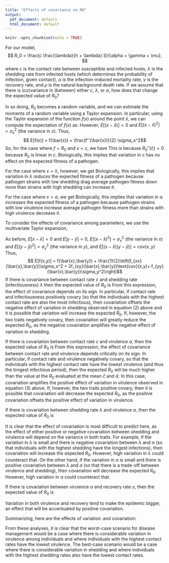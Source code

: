 ```yaml
---
title: "Effects of covariance on R0"
output:
  pdf_document: default
  html_document: default
---
```


```r
knitr::opts_chunk$set(echo = TRUE)
```

For our model, 
$$ R_0 = \frac{c \frac{\lambda}{h + \lambda} S}{\alpha + \gamma + \mu}, $$
where $c$ is the contact rate between susceptible and infected hosts, $\lambda$ is the shedding rate from infected hosts (which determines the probability of infection, given contact), $\alpha$ is the infection-induced mortality rate, $\gamma$ is the recovery rate, and $\mu$ is the natural background death rate.
If we assume that there is (co)variance in (between) either $c$, $\lambda$, or $\alpha$, how does that change the expected value of $R_0$?

In so doing, $R_0$ becomes a random variable, and we can estimate the moments of a random variable using a Taylor expansion. 
In particular, using the Taylor expansion of the function $f(x)$ around the point $\bar{x}$, we can compute the expectation of $f(x)$ as:
\begin{align*}
E[f(x)] &= E[f(\bar{x}) + f'(\bar{x})(x-\bar{x}) + \frac{1}{2}f''(\bar{x})(x-\bar{x})^2] \\
E[f(x)] &= f(\bar{x}) + f'(\bar{x})E[(x-\bar{x})] + \frac{f''(\bar{x})}{2}E[(x-\bar{x})^2].
\end{align*}
However, $E[(x-\bar{x})] = 0$ and $E[(x-\bar{x})^2] = \sigma_x^2$ (the variance in $x$). 
Thus, 
$$ E[f(x)] = f(\bar{x}) + \frac{f''(\bar{x})}{2} \sigma_x^2$$
So, for the case where $f = R_0$ and $x = c$, we have 
\begin{equation}
E[R_0(c)] = R_0(\bar{c}) + \frac{R_0''(\bar{c})}{2}\sigma_c^2 = R_0(\bar{c}).
\end{equation}
This is because $R_0''(\bar{c}) = 0$ because $R_0$ is linear in $c$. 
Biologically, this implies that variation in $c$ has no effect on the expected fitness of a pathogen. 

For the case where $x = \lambda$, however, we get 
\begin{equation}
E[R_0(\lambda)] = R_0(\bar{\lambda}) + \frac{R_0''(\bar{\lambda})}{2}\sigma_\lambda^2 = R_0(\bar{\lambda}) - \frac{h}{\bar{\lambda}(h+\bar{\lambda})^2}R_0(\bar{\lambda})\sigma_\lambda^2 = R_0\left(\bar{\lambda}\right)\left(1-\frac{h}{\bar{\lambda}\left(h+\bar{\lambda}\right)^2}\sigma_\lambda^2\right)
\end{equation}
Biologically, this implies that variation in $\lambda$ *reduces* the expected fitness of a pathogen because pathogen strains with low shedding drag average pathogen fitness down more than strains with high shedding can increase it.

For the case where $x = \alpha$, we get 
\begin{equation}
E[R_0(\alpha)] = R_0(\bar{\alpha}) + \frac{R_0''(\bar{\alpha})}{2}\sigma_\alpha^2 = R_0(\bar{\alpha}) + \frac{1}{(\bar{\alpha}+\gamma+\mu)^2}R_0(\bar{\alpha})\sigma_\alpha^2 = R_0\left(\bar{\alpha}\right)\left(1 + \frac{\sigma_\alpha^2}{\left(\bar{\alpha}+\gamma+\mu\right)^2}\right)
\end{equation}
Biologically, this implies that variation in $\alpha$ *increases* the expected fitness of a pathogen because pathogen strains with low virulence increase average pathogen fitness more than strains with high virulence decrease it.

To consider the effects of covariance among parameters, we use the multivariate Taylor expansion, 
\begin{align*}
E[f(x,y)] = &f(\bar{x},\bar{y}) + f_x(\bar{x},\bar{y})E[x-\bar{x}] + f_y(\bar{x},\bar{y})E[y-\bar{y}] \\
& + \frac{1}{2}\left(f_{xx}(\bar{x},\bar{y})E[(x-\bar{x})^2] + 2f_{xy}(\bar{x},\bar{y})E[(x-\bar{x})(y-\bar{y})]+ f_{yy}(\bar{x},\bar{y})E[(y-\bar{y})^2]\right)
\end{align*}

As before, $E[x-\bar{x}] = 0$ and $E[y-\bar{y}] = 0$, $E[(x-\bar{x})^2] = \sigma_x^2$ (the variance in $x$) and $E[(y-\bar{y})^2] = \sigma_y^2$ (the variance in $y$), and $E[(x-\bar{x})(y-\bar{y})] = \text{cov}(x,y)$ Thus,
$$ E[f(x,y)] = f(\bar{x},\bar{y}) + \frac{1}{2}\left(f_{xx}(\bar{x},\bar{y})\sigma_x^2 + 2f_{xy}(\bar{x},\bar{y})\text{cov}(x,y)+ f_{yy}(\bar{x},\bar{y})\sigma_y^2\right)$$
If there is covariance between contact rate $c$ and shedding rate (infectiousness) $\lambda$ then the expected value of $R_0$ is
\begin{align} 
E[R_0(c,\lambda)] &= R_0\left(\bar{c},\bar{\lambda}\right) + \frac{1}{2}\left(\frac{2h}{\bar{c}\bar{\lambda}(h+\bar{\lambda})}R_0\left(\bar{c},\bar{\lambda}\right)\text{cov}(c,\lambda) - \frac{2h}{\bar{\lambda}\left(h+\bar{\lambda}\right)^2}R_0\left(\bar{c},\bar{\lambda}\right)\sigma_\lambda^2\right) \\
&= R_0\left(\bar{c},\bar{\lambda}\right)\left(1+\frac{h}{\bar{\lambda}\left(h+\bar{\lambda}\right)}\left(\frac{\text{cov}(c,\lambda)}{\bar{c}} - \frac{\sigma_\lambda^2}{h+\bar{\lambda}}\right)\right).
\end{align}
From this expression, the effect of covariance depends on its sign. 
In particular, if contact rate and infectiousness positively covary (so that the individuals with the highest contact rate are also the most infectious), then covariation offsets the negative effect of variation in shedding observed in equation (2) above and it is possible that variation will increase the expected $R_0$.
If, however, the two traits negatively covary, then covariation will greatly reduce the expected $R_0$, as the negative covariation amplifies the negative effect of variation in shedding.

If there is covariation between contact rate $c$ and virulence $\alpha$, then the expected value of $R_0$ is
\begin{align}
E[R_0(c,\alpha)] &= R_0\left(\bar{c},\bar{\alpha}\right) + \frac{1}{2}\left(-\frac{2}{\bar{c}\left(\bar{\alpha}+\gamma+\mu\right)}R_0\left(\bar{c},\bar{\alpha}\right)\text{cov}(c,\alpha) + \frac{2}{\left(\bar{\alpha}+\gamma+\mu\right)^2}R_0\left(\bar{c},\bar{\alpha}\right)\sigma_\alpha^2\right) \\
&= R_0\left(\bar{c},\bar{\alpha}\right)\left(1 + \frac{1}{\bar{\alpha}+\gamma+\mu}\left(\frac{\sigma_\alpha^2}{\bar{\alpha}+\gamma+\mu} - \frac{\text{cov}(c,\alpha)}{\bar{c}}\right)\right).
\end{align}
From this expression, the effect of covariance between contact rate and virulence depends critically on its sign. 
In particular, if contact rate and virulence negatively covary, so that the individuals with the highest contact rate have the lowest virulence (and thus the longest infectious period), then the expected $R_0$ will be much higher than the value at the $R_0$ evaluated at the mean $\bar{c}$ and $\bar{\alpha}$. 
In this case, covariation amplifies the positive effect of variation in virulence observed in equation (3) above.
If, however, the two traits positive covary, then it is possible that covariation will decrease the expected $R_0$, as the positive covariation offsets the positive effect of variation in virulence.

If there is covariation between shedding rate $\lambda$ and virulence $\alpha$, then the expected value of $R_0$ is 
\begin{align*}
E[R_0(\lambda,\alpha)] = R_0\left(\bar{\lambda},\bar{\alpha}\right) + \frac{1}{2}(&-\frac{2h}{\bar{\lambda}\left(h+\bar{\lambda}\right)^2}R_0\left(\bar{\lambda},\bar{\alpha}\right)\sigma_\lambda^2 - \frac{2h}{\bar{\lambda}\left(h+\bar{\lambda}\right)\left(\bar{\alpha}+\gamma+\mu\right)}R_0\left(\bar{\lambda},\bar{\alpha}\right)\text{cov}(\lambda,\alpha) \\
&+ \frac{2}{\left(\bar{\alpha}+\gamma+\mu\right)^2}R_0\left(\bar{\lambda},\bar{\alpha}\right)\sigma_\alpha^2)
\end{align*}

\begin{equation}
E[R_0(\lambda,\alpha)] = R_0\left(\bar{\lambda},\bar{\alpha}\right) \left(1 - \frac{h}{\bar{\lambda}\left(h+\bar{\lambda}\right)^2}\sigma_\lambda^2 - \frac{h}{\bar{\lambda}\left(h+\bar{\lambda}\right)\left(\bar{\alpha}+\gamma+\mu\right)}\text{cov}(\lambda,\alpha) + \frac{1}{\left(\bar{\alpha}+\gamma+\mu\right)^2}\sigma_\alpha^2\right)
\end{equation}

It is clear that the effect of covariation is most difficult to predict here, as the effect of either positive or negative covariation between shedding and virulence will depend on the variance in both traits. 
For example, if the variation in $\lambda$ is small and there is negative covariation between $\lambda$ and $\alpha$ (so that individuals with the highest shedding have the longest infections), then covariation will increase the expected $R_0$.
However, high variation in $\lambda$ could counteract that. 
On the other hand, if the variation in $\alpha$ is small and there is positive covariation between $\lambda$ and $\alpha$ (so that there is a trade-off between virulence and shedding), then covariation will decrease the expected $R_0$.
However, high variation in $\alpha$ could counteract that.

If there is covariation between virulence $\alpha$ and recovery rate $\gamma$, then the expected value of $R_0$ is 
\begin{align*}
E[R_0(\alpha,\gamma)] &= R_0\left(\bar{\alpha},\bar{\gamma}\right) + \frac{1}{2}\left(\frac{2}{(\bar{\alpha} + \bar{\gamma} + \mu)^2} R_0\left(\bar{\alpha},\bar{\gamma}\right) \sigma_\alpha^2 + \frac{4}{(\bar{\alpha} + \bar{\gamma} + \mu)^2} R_0\left(\bar{\alpha},\bar{\gamma}\right) \text{Cov}(\alpha,\gamma) + \frac{2}{(\bar{\alpha} + \bar{\gamma} + \mu)^2} R_0\left(\bar{\alpha},\bar{\gamma}\right) \sigma_\gamma^2 \right) \\
&= R_0\left(\bar{\alpha},\bar{\gamma}\right) \left(1 + \frac{1}{(\bar{\alpha} + \bar{\gamma} + \mu)^2}\left(\sigma_\alpha^2 + 2\text{Cov}(\alpha,\gamma) + \sigma_\gamma^2 \right)\right)
\end{align*}

Variation in both virulence and recovery tend to make the epidemic bigger, an effect that will be accentuated by positive covariation. 

Summarizing, here are the effects of variation:
\begin{align}
E[R_0(c)] &= R_0(\bar{c}), \\
E[R_0(\lambda)] &= R_0\left(\bar{\lambda}\right)\left(1-\frac{h}{\bar{\lambda}\left(h+\bar{\lambda}\right)^2}\sigma_\lambda^2\right), \\
E[R_0(\alpha)] &= R_0\left(\bar{\alpha}\right)\left(1 + \frac{\sigma_\alpha^2}{\left(\bar{\alpha}+\gamma+\mu\right)^2}\right),
\end{align}
and covariation:
\begin{align}
E[R_0(c,\lambda)] &= R_0\left(\bar{c},\bar{\lambda}\right)\left(1+\frac{h}{\bar{\lambda}\left(h+\bar{\lambda}\right)}\left(\frac{\text{cov}(c,\lambda)}{\bar{c}} - \frac{\sigma_\lambda^2}{h+\bar{\lambda}}\right)\right),\\
E[R_0(c,\alpha)] &= R_0\left(\bar{c},\bar{\alpha}\right)\left(1 + \frac{1}{\bar{\alpha}+\gamma+\mu}\left(\frac{\sigma_\alpha^2}{\bar{\alpha}+\gamma+\mu} - \frac{\text{cov}(c,\alpha)}{\bar{c}}\right)\right), \\
E[R_0(\lambda,\alpha)] &= R_0\left(\bar{\lambda},\bar{\alpha}\right) \left(1 - \frac{h}{\bar{\lambda}\left(h+\bar{\lambda}\right)^2}\sigma_\lambda^2 - \frac{h}{\bar{\lambda}\left(h+\bar{\lambda}\right)\left(\bar{\alpha}+\gamma+\mu\right)}\text{cov}(\lambda,\alpha) + \frac{1}{\left(\bar{\alpha}+\gamma+\mu\right)^2}\sigma_\alpha^2\right).
\end{align}

From these analyses, it is clear that the worst-case scenario for disease management would be a case where there is considerable variation in virulence among individuals and where individuals with the highest contact rates have the lowest virulence. 
The best-case scenario would be a case where there is considerable variation in shedding and where individuals with the highest shedding rates also have the lowest contact rates.
